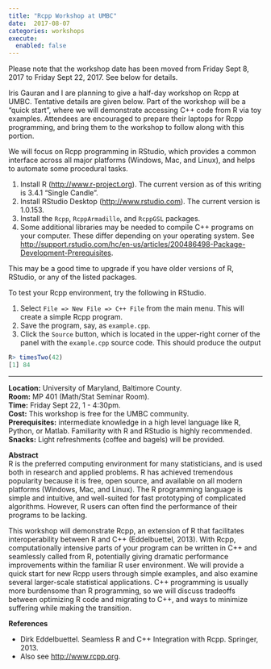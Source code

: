 ```yaml
---
title: "Rcpp Workshop at UMBC"
date:  2017-08-07
categories: workshops
execute:
  enabled: false
---
```


:::{.callout-note}
Please note that the workshop date has been moved from Friday Sept 8, 2017 to
Friday Sept 22, 2017. See below for details.
:::

Iris Gauran and I are planning to give a half-day workshop on Rcpp at UMBC.
Tentative
details are given below. Part of the workshop will be a "quick start", where we
will demonstrate accessing C++ code from R via toy examples. Attendees are
encouraged to prepare their laptops for Rcpp programming, and bring them to
the workshop to follow along with this portion.

We will focus on Rcpp programming in RStudio, which provides a common
interface across all major platforms (Windows, Mac, and Linux), and helps to
automate some procedural tasks.

1. Install R (<http://www.r-project.org>). The current version as of this
writing is 3.4.1 "Single Candle".
2. Install RStudio Desktop (<http://www.rstudio.com>). The current version is
1.0.153.
3. Install the `Rcpp`, `RcppArmadillo`, and `RcppGSL` packages.
4. Some additional libraries may be needed to compile C++ programs on your
computer. These differ depending on your operating system. See
<http://support.rstudio.com/hc/en-us/articles/200486498-Package-Development-Prerequisites>.

This may be a good time to upgrade if you have older versions of R, RStudio, or
any of the listed packages.

To test your Rcpp environment, try the following in RStudio.

1. Select `File => New File => C++ File` from the main menu. This will create
a simple Rcpp program.
2. Save the program, say, as `example.cpp`.
3. Click the `Source` button, which is located in the upper-right corner of
the panel with the `example.cpp` source code. This should produce the output
```r
R> timesTwo(42)
[1] 84
```
---

**Location:** University of Maryland, Baltimore County.  
**Room:** MP 401 (Math/Stat Seminar Room).  
**Time:** Friday Sept 22, 1 - 4:30pm.  
**Cost:** This workshop is free for the UMBC community.  
**Prerequisites:** intermediate knowledge in a high level language like R,
Python, or Matlab. Familiarity with R and RStudio is highly recommended.  
**Snacks:** Light refreshments (coffee and bagels) will be provided.  

**Abstract**  
R is the preferred computing environment for many statisticians, and is used
both in research and applied problems. R has achieved tremendous popularity
because it is free, open source, and available on all modern platforms
(Windows, Mac, and Linux). The R programming language is simple and intuitive,
and well-suited for fast prototyping of complicated algorithms. However, R
users can often find the performance of their programs to be lacking.

This workshop will demonstrate Rcpp, an extension of R that facilitates
interoperability between R and C++ (Eddelbuettel, 2013). With Rcpp,
computationally intensive parts of your program can be written in C++ and
seamlessly called from R, potentially giving dramatic performance
improvements within the familiar R user environment. We will provide a
quick start for new Rcpp users through simple examples, and also examine
several larger-scale statistical applications. C++ programming is usually
more burdensome than R programming, so we will discuss tradeoffs between
optimizing R code and migrating to C++, and ways to minimize suffering
while making the transition.

**References**

* Dirk Eddelbuettel. Seamless R and C++ Integration with Rcpp. Springer, 2013.
* Also see <http://www.rcpp.org>.
